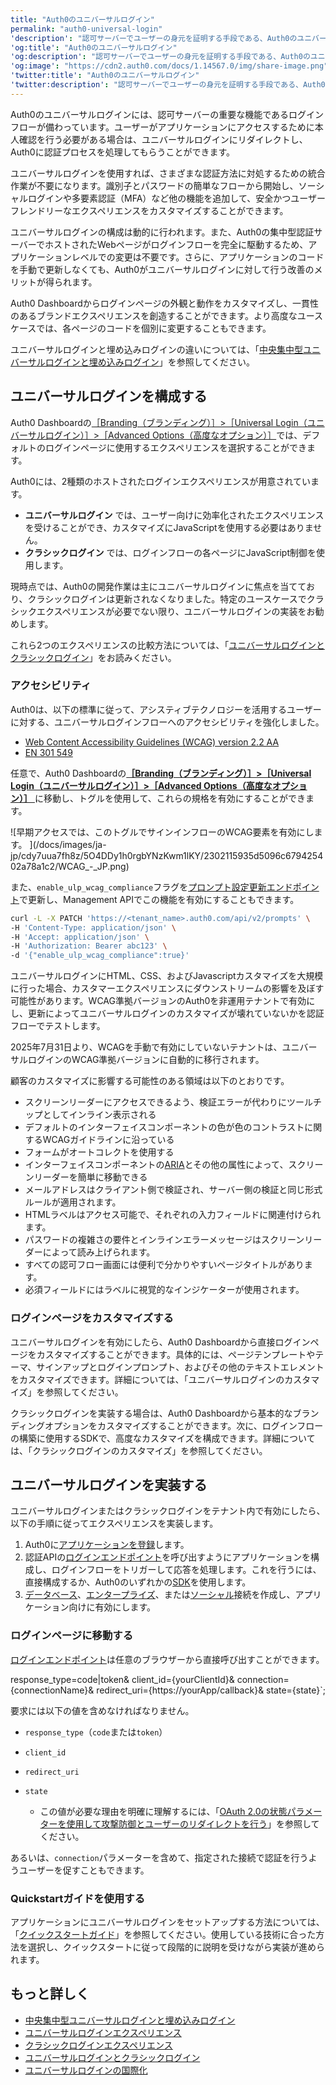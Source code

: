 ```yaml
---
title: "Auth0のユニバーサルログイン"
permalink: "auth0-universal-login"
'description': "認可サーバーでユーザーの身元を証明する手段である、Auth0のユニバーサルログインについて説明します。"
'og:title': "Auth0のユニバーサルログイン"
'og:description': "認可サーバーでユーザーの身元を証明する手段である、Auth0のユニバーサルログインについて説明します。"
'og:image': "https://cdn2.auth0.com/docs/1.14567.0/img/share-image.png"
'twitter:title': "Auth0のユニバーサルログイン"
'twitter:description': "認可サーバーでユーザーの身元を証明する手段である、Auth0のユニバーサルログインについて説明します。"
---
```



Auth0のユニバーサルログインには、認可サーバーの重要な機能であるログインフローが備わっています。ユーザーがアプリケーションにアクセスするために本人確認を行う必要がある場合は、ユニバーサルログインにリダイレクトし、Auth0に認証プロセスを処理してもらうことができます。

ユニバーサルログインを使用すれば、さまざまな認証方法に対処するための統合作業が不要になります。識別子とパスワードの簡単なフローから開始し、ソーシャルログインや多要素認証（<Tooltip data-tooltip-id="react-containers-DefinitionTooltip-0" href="/docs/ja-jp/glossary?term=multifactor-authentication" tip="多要素認証（MFA）: ユーザー名とパスワードに加えて、SMS経由のコードなどの要素を使用するユーザー認証プロセス。" cta="用語集の表示">MFA</Tooltip>）など他の機能を追加して、安全かつユーザーフレンドリーなエクスペリエンスをカスタマイズすることができます。

ユニバーサルログインの構成は動的に行われます。また、Auth0の集中型認証サーバーでホストされたWebページがログインフローを完全に駆動するため、アプリケーションレベルでの変更は不要です。さらに、アプリケーションのコードを手動で更新しなくても、Auth0がユニバーサルログインに対して行う改善のメリットが得られます。

<Tooltip data-tooltip-id="react-containers-DefinitionTooltip-0" href="/docs/ja-jp/glossary?term=auth0-dashboard" tip="Auth0 Dashboard: サービスを構成するためのAuth0の主製品。" cta="用語集の表示">Auth0 Dashboard</Tooltip>からログインページの外観と動作をカスタマイズし、一貫性のあるブランドエクスペリエンスを創造することができます。より高度なユースケースでは、各ページのコードを個別に変更することもできます。

ユニバーサルログインと埋め込みログインの違いについては、「[中央集中型ユニバーサルログインと埋め込みログイン](/docs/ja-jp/authenticate/login/universal-vs-embedded-login)」を参照してください。

## ユニバーサルログインを構成する

Auth0 Dashboardの[［Branding（ブランディング）］>［Universal Login（ユニバーサルログイン）］>［Advanced Options（高度なオプション）］](https://manage.auth0.com/#/universal-login/customizations-new)では、デフォルトのログインページに使用するエクスペリエンスを選択することができます。

Auth0には、2種類のホストされたログインエクスペリエンスが用意されています。

* **ユニバーサルログイン** では、ユーザー向けに効率化されたエクスペリエンスを受けることができ、カスタマイズにJavaScriptを使用する必要はありません。
* **クラシックログイン** では、ログインフローの各ページにJavaScript制御を使用します。

現時点では、Auth0の開発作業は主にユニバーサルログインに焦点を当てており、クラシックログインは更新されなくなりました。特定のユースケースでクラシックエクスペリエンスが必要でない限り、ユニバーサルログインの実装をお勧めします。

これら2つのエクスペリエンスの比較方法については、「[ユニバーサルログインとクラシックログイン](/docs/ja-jp/authenticate/login/auth0-universal-login/universal-login-vs-classic-login)」をお読みください。

### アクセシビリティ

Auth0は、以下の標準に従って、アシスティブテクノロジーを活用するユーザーに対する、ユニバーサルログインフローへのアクセシビリティを強化しました。

* [Web Content Accessibility Guidelines (WCAG) version 2.2 AA](https://www.w3.org/WAI/standards-guidelines/wcag/)
* [EN 301 549](https://www.etsi.org/human-factors-accessibility/en-301-549-v3-the-harmonized-european-standard-for-ict-accessibility)

任意で、Auth0 Dashboardの[**［Branding（ブランディング）］>［Universal Login（ユニバーサルログイン）］>［Advanced Options（高度なオプション）］** ](https://manage.auth0.com/#/universal-login/customizations-new)に移動し、トグルを使用して、これらの規格を有効にすることができます。

<Frame>![早期アクセスでは、このトグルでサインインフローのWCAG要素を有効にします。 ](/docs/images/ja-jp/cdy7uua7fh8z/5O4DDy1h0rgbYNzKwm1lKY/2302115935d5096c679425402a78a1c2/WCAG_-_JP.png)</Frame>

また、`enable_ulp_wcag_compliance`フラグを[プロンプト設定更新エンドポイント](/docs/ja-jp/api/management/v2/prompts/patch-prompts)で更新し、<Tooltip data-tooltip-id="react-containers-DefinitionTooltip-0" href="/docs/ja-jp/glossary?term=management-api" tip="Management API: 顧客が管理タスクを実行できるようにするための製品。" cta="用語集の表示">Management API</Tooltip>でこの機能を有効にすることもできます。

```bash cURL lines
curl -L -X PATCH 'https://<tenant_name>.auth0.com/api/v2/prompts' \
-H 'Content-Type: application/json' \
-H 'Accept: application/json' \
-H 'Authorization: Bearer abc123' \
-d '{"enable_ulp_wcag_compliance":true}'
```

ユニバーサルログインにHTML、CSS、およびJavascriptカスタマイズを大規模に行った場合、カスタマーエクスペリエンスにダウンストリームの影響を及ぼす可能性があります。WCAG準拠バージョンのAuth0を非運用テナントで有効にし、更新によってユニバーサルログインのカスタマイズが壊れていないかを認証フローでテストします。

<Callout icon="file-lines" color="#0EA5E9" iconType="regular">

2025年7月31日より、WCAGを手動で有効にしていないテナントは、ユニバーサルログインのWCAG準拠バージョンに自動的に移行されます。

</Callout>

顧客のカスタマイズに影響する可能性のある領域は以下のとおりです。

* スクリーンリーダーにアクセスできるよう、検証エラーが代わりにツールチップとしてインライン表示される
* デフォルトのインターフェイスコンポーネントの色が色のコントラストに関するWCAGガイドラインに沿っている
* フォームがオートコレクトを使用する
* インターフェイスコンポーネントの[ARIA](https://www.w3.org/WAI/standards-guidelines/aria/)とその他の属性によって、スクリーンリーダーを簡単に移動できる
* メールアドレスはクライアント側で検証され、サーバー側の検証と同じ形式ルールが適用されます。
* HTMLラベルはアクセス可能で、それぞれの入力フィールドに関連付けられます。
* パスワードの複雑さの要件とインラインエラーメッセージはスクリーンリーダーによって読み上げられます。
* すべての認可フロー画面には便利で分かりやすいページタイトルがあります。
* 必須フィールドにはラベルに視覚的なインジケーターが使用されます。

### ログインページをカスタマイズする

ユニバーサルログインを有効にしたら、Auth0 Dashboardから直接ログインページをカスタマイズすることができます。具体的には、ページテンプレートやテーマ、サインアップとログインプロンプト、およびその他のテキストエレメントをカスタマイズできます。詳細については、「ユニバーサルログインのカスタマイズ」を参照してください。

クラシックログインを実装する場合は、Auth0 Dashboardから基本的なブランディングオプションをカスタマイズすることができます。次に、ログインフローの構築に使用するSDKで、高度なカスタマイズを構成できます。詳細については、「クラシックログインのカスタマイズ」を参照してください。

## ユニバーサルログインを実装する

ユニバーサルログインまたはクラシックログインをテナント内で有効にしたら、以下の手順に従ってエクスペリエンスを実装します。

1. Auth0に[アプリケーションを登録](https://auth0.com/docs/get-started/auth0-overview/create-applications)します。
2. 認証APIの[ログインエンドポイント](/docs/ja-jp/api/authentication#login)を呼び出すようにアプリケーションを構成し、ログインフローをトリガーして応答を処理します。これを行うには、直接構成するか、Auth0のいずれかの[SDK](https://auth0.com/docs/libraries)を使用します。
3. [データベース](/docs/ja-jp/get-started/applications/set-up-database-connections)、[エンタープライズ](/docs/ja-jp/authenticate/enterprise-connections)、または[ソーシャル](/docs/ja-jp/authenticate/identity-providers/social-identity-providers)接続を作成し、アプリケーション向けに有効にします。

### ログインページに移動する

[ログインエンドポイント](/docs/ja-jp/api/authentication#login)は任意のブラウザーから直接呼び出すことができます。

  response_type=code|token&
  client_id={yourClientId}&
  connection={connectionName}&
  redirect_uri={https://yourApp/callback}&
  state={state}`;

<AuthCodeBlock children={codeExample} language="bash" filename="cURL" />

要求には以下の値を含めなければなりません。

* `response_type`（`code`または`token`）
* `client_id`
* `redirect_uri`
* `state`

  + この値が必要な理由を明確に理解するには、「[OAuth 2.0の状態パラメーターを使用して攻撃防御とユーザーのリダイレクトを行う](/docs/ja-jp/secure/attack-protection/state-parameters)」を参照してください。

あるいは、`connection`パラメーターを含めて、指定された接続で認証を行うようユーザーを促すこともできます。

### Quickstartガイドを使用する

アプリケーションにユニバーサルログインをセットアップする方法については、「[クイックスタートガイド](/docs/ja-jp/quickstarts)」を参照してください。使用している技術に合った方法を選択し、クイックスタートに従って段階的に説明を受けながら実装が進められます。

## もっと詳しく

* [中央集中型ユニバーサルログインと埋め込みログイン](/docs/ja-jp/authenticate/login/universal-vs-embedded-login)
* [ユニバーサルログインエクスペリエンス](/docs/ja-jp/authenticate/login/auth0-universal-login/universal-login-vs-classic-login/universal-experience)
* [クラシックログインエクスペリエンス](/docs/ja-jp/authenticate/login/auth0-universal-login/universal-login-vs-classic-login/classic-experience)
* [ユニバーサルログインとクラシックログイン](/docs/ja-jp/authenticate/login/auth0-universal-login/universal-login-vs-classic-login)
* [ユニバーサルログインの国際化](/docs/ja-jp/customize/internationalization-and-localization/universal-login-internationalization)